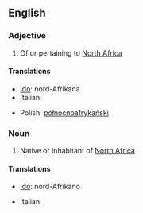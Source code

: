 ==English==

===Adjective===
{{en-adj|-|pos=[[north|North]] [[African]]}}

# Of or pertaining to [[North Africa]]

====Translations====
{{trans-top|of or pertaining to North Africa}}
* [[Ido]]: nord-Afrikana
* Italian: {{t-|it|nordafricano}}
{{trans-mid}}
* Polish: [[północnoafrykański]] {{m}}
{{trans-bottom}}

===Noun===
{{en-noun|sg=[[north|North]] [[African]]}}

# Native or inhabitant of [[North Africa]]

====Translations====
{{trans-top|native or inhabitant of North Africa}}
* [[Ido]]: nord-Afrikano
{{trans-mid}}
* Italian: {{t-|it|nordafricano}}
{{trans-bottom}}